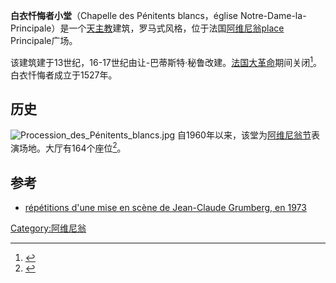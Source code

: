 '''白衣忏悔者小堂'''（Chapelle des Pénitents blancs，église Notre-Dame-la-Principale）是一个[[天主教|天主教]]建筑，罗马式风格，位于法国[[阿维尼翁|阿维尼翁]]place Principale广场。

该建筑建于13世纪，16-17世纪由让-巴蒂斯特·秘鲁改建。[[法国大革命|法国大革命]]期间关闭<ref>{{Mérimée|PA00125729}}</ref>。白衣忏悔者成立于1527年。

== 历史 ==
[[File:Procession_des_Pénitents_blancs.jpg|thumb]]
自1960年以来，该堂为[[阿维尼翁节|阿维尼翁节]]表演场地。大厅有164个座位<ref>{{Cite web |url=http://www.festival-avignon.com/fr/les-lieux/chapelle-des-penitents-blancs |title=présentation du lieu de spectacles |access-date=2016-05-17 |archive-date=2019-03-15 |archive-url=https://web.archive.org/web/20190315005733/http://www.festival-avignon.com/fr/les-lieux/chapelle-des-penitents-blancs |dead-url=no }}</ref>。

== 参考 ==
{{References}}
* [http://gallica.bnf.fr/ark:/12148/btv1b90771030.r=Maison+Jean+Vilar.langFR répétitions d'une mise en scène de Jean-Claude Grumberg, en 1973] {{Wayback|url=http://gallica.bnf.fr/ark:/12148/btv1b90771030.r=Maison+Jean+Vilar.langFR |date=20160307213655 }}

[[Category:阿维尼翁|Category:阿维尼翁]]